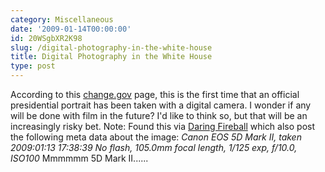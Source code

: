 ```yaml
---
category: Miscellaneous
date: '2009-01-14T00:00:00'
id: 20WSgbXR2K98
slug: /digital-photography-in-the-white-house
title: Digital Photography in the White House
type: post
---
```


According to this
[change.gov](http://change.gov/newsroom/entry/new_official_portrait_released/)
page, this is the first time that an official presidential portrait
has been taken with a digital camera. I wonder if any will be done
with film in the future? I'd like to think so, but that will be an
increasingly risky bet. Note: Found this via
[Daring Fireball](http://daringfireball.net/) which also post the
following meta data about the image:
*Canon EOS 5D Mark II, taken 2009:01:13 17:38:39 No flash, 105.0mm focal length, 1/125 exp, f/10.0, ISO100*
Mmmmmm 5D Mark II......